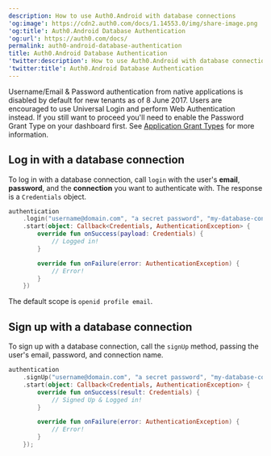 ```yaml
---
description: How to use Auth0.Android with database connections
'og:image': https://cdn2.auth0.com/docs/1.14553.0/img/share-image.png
'og:title': Auth0.Android Database Authentication
'og:url': https://auth0.com/docs/
permalink: auth0-android-database-authentication
title: Auth0.Android Database Authentication
'twitter:description': How to use Auth0.Android with database connections
'twitter:title': Auth0.Android Database Authentication
---
```

<Warning>

Username/Email & Password authentication from native applications is disabled by default for new tenants as of 8 June 2017. Users are encouraged to use Universal Login and perform Web Authentication instead. If you still want to proceed you'll need to enable the Password Grant Type on your dashboard first. See [Application Grant Types](/get-started/applications/application-grant-types) for more information.

</Warning>

## Log in with a database connection

To log in with a database connection, call `login` with the user's **email**, **password**, and the **connection** you want to authenticate with. The response is a `Credentials` object.

```kotlin lines
authentication
    .login("username@domain.com", "a secret password", "my-database-connection")
    .start(object: Callback<Credentials, AuthenticationException> {
        override fun onSuccess(payload: Credentials) {
            // Logged in!
        }

        override fun onFailure(error: AuthenticationException) {
            // Error!
        }
    })
```

The default scope is `openid profile email`.

## Sign up with a database connection

To sign up with a database connection, call the `signUp` method, passing the user's email, password, and connection name.

```kotlin lines
authentication
    .signUp("username@domain.com", "a secret password", "my-database-connection")
    .start(object: Callback<Credentials, AuthenticationException> {
        override fun onSuccess(result: Credentials) {
            // Signed Up & Logged in!
        }

        override fun onFailure(error: AuthenticationException) {
            // Error!
        }
    });
```



